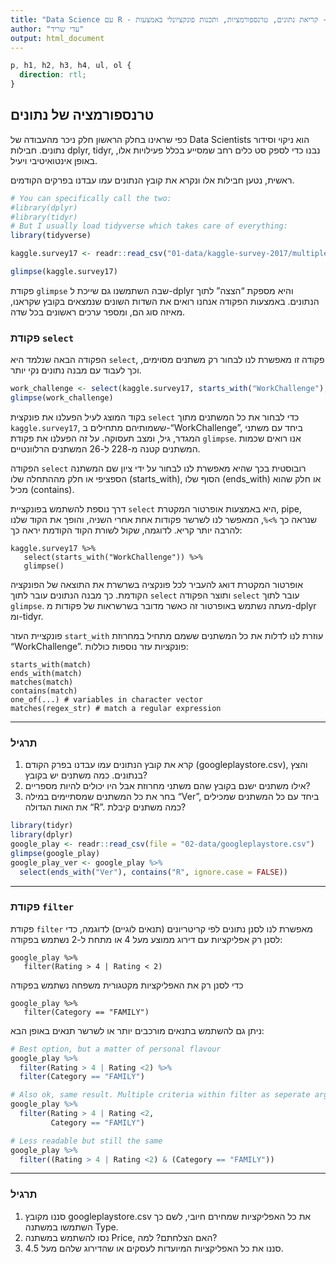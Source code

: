 ```yaml
---
title: "Data Science עם R - פרק 4 - קריאת נתונים, טרנספורמציות, ותכנות פונקציונלי באמצעות tidyverse"
author: "עדי שריד"
output: html_document
---
```


```css
p, h1, h2, h3, h4, ul, ol {
  direction: rtl;
}
```

## טרנספורמציה של נתונים

כפי שראינו בחלק הראשון חלק ניכר מהעבודה של Data Scientists הוא ניקוי וסידור נתונים.
חבילות dplyr, tidyr, נבנו כדי לספק סט כלים רחב שמסייע בכלל פעילויות אלו, באופן אינטואיטיבי ויעיל.

ראשית, נטען חבילות אלו ונקרא את קובץ הנתונים עמו עבדנו בפרקים הקודמים.

```r
# You can specifically call the two:
#library(dplyr)
#library(tidyr)
# But I usually load tidyverse which takes care of everything:
library(tidyverse)

kaggle.survey17 <- readr::read_csv("01-data/kaggle-survey-2017/multipleChoiceResponses.csv")

glimpse(kaggle.survey17)

```

פקודת `glimpse` שבה השתמשנו גם שייכת ל-dplyr והיא מספקת "הצצה" לתוך הנתונים.
באמצעות הפקודה אנחנו רואים את השדות השונים שנמצאים בקובץ שקראנו, מאיזה סוג הם, ומספר ערכים ראשונים בכל שדה.

### פקודת `select`


הפקודה הבאה שנלמד היא `select`, פקודה זו מאפשרת לנו לבחור רק משתנים מסוימים, וכך לעבוד עם מבנה נתונים נקי יותר.

```r

work_challenge <- select(kaggle.survey17, starts_with("WorkChallenge"), GenderSelect, Age, EmploymentStatus)
glimpse(work_challenge)

```

בקוד המוצג לעיל הפעלנו את פונקצית `select` כדי לבחור את כל המשתנים מתוך `kaggle.survey17`, ששמותיהם מתחילים ב-"WorkChallenge", ביחד עם משתני המגדר, גיל, ומצב תעסוקה. על זה הפעלנו את פקודת `glimpse`. אנו רואים שכמות המשתנים קטנה מ-228 ל-26 המשתנים הרלוונטיים.

הפקודה `select` רובוסטית בכך שהיא מאפשרת לנו לבחור על ידי ציון שם המשתנה הספציפי או חלק מההתחלה שלו (starts_with), הסוף שלו (ends_with) או חלק שהוא מכיל (contains).

דרך נוספת להשתמש בפונקציית `select` היא באמצעות אופרטור המקטרת, pipe, שנראה כך `%>%`, המאפשר לנו לשרשר פקודות אחת אחרי השניה, והופך את הקוד שלנו להרבה יותר קריא. לדוגמה, שקול לשורת הקוד הקודמת יראה כך:

```
kaggle.survey17 %>%
   select(starts_with("WorkChallenge")) %>%
   glimpse()
```
אופרטור המקטרת דואג להעביר לכל פונקציה בשרשרת את התוצאה של הפונקציה הקודמת. כך מבנה הנתונים עובר לתוך `select` ותוצר הפקודה `select` עובר לתוך `glimpse`. מעתה נשתמש באופרטור זה כאשר מדובר בשרשראות של פקודות מ-dplyr ומ-tidyr.

פונקציית העזר `start_with` עוזרת לנו לדלות את כל המשתנים ששמם מתחיל במחרוזת "WorkChallenge". פונקציות עזר נוספות כוללות:

```
starts_with(match)
ends_with(match)
matches(match)
contains(match)
one_of(...) # variables in character vector
matches(regex_str) # match a regular expression

```

***
### תרגיל

   1. קרא את קובץ הנתונים עמו עבדנו בפרק הקודם (googleplaystore.csv), והצץ בנתונים. כמה משתנים יש בקובץ?
   2. אילו משתנים ישנם בקובץ שהם משתני מחרוזת אבל היו יכולים להיות מספריים?
   3. בחר את כל המשתנים שמסתיימים במילה "Ver",  ביחד עם כל המשתנים שמכילים את האות הגדולה "R". כמה משתנים קיבלת?



```r
library(tidyr)
library(dplyr)
google_play <- readr::read_csv(file = "02-data/googleplaystore.csv")
glimpse(google_play)
google_play_ver <- google_play %>% 
  select(ends_with("Ver"), contains("R", ignore.case = FALSE))
```   

***

### פקודת `filter`

פקודת `filter` מאפשרת לנו לסנן נתונים לפי קריטריונים (תנאים לוגיים)
לדוגמה, כדי לסנן רק אפליקציות עם דירוג ממוצע מעל 4 או מתחת ל-2 נשתמש בפקודה:

```
google_play %>%
   filter(Rating > 4 | Rating < 2)
```

כדי לסנן רק את האפליקציות מקטגורית משפחה נשתמש בפקודה

```
google_play %>%
   filter(Category == "FAMILY")
```

ניתן גם להשתמש בתנאים מורכבים יותר או לשרשר תנאים באופן הבא:

```r

# Best option, but a matter of personal flavour
google_play %>%
  filter(Rating > 4 | Rating <2) %>%
  filter(Category == "FAMILY")

# Also ok, same result. Multiple criteria within filter as seperate arguments, also treated as "and"
google_play %>%
  filter(Rating > 4 | Rating <2, 
         Category == "FAMILY")

# Less readable but still the same
google_play %>%
  filter((Rating > 4 | Rating <2) & (Category == "FAMILY"))
```

***

### תרגיל

   1. סננו מקובץ googleplaystore.csv את כל האפליקציות שמחירם חיובי, לשם כך השתמשו במשתנה Type.
   2. נסו להשתמש במשתנה Price, האם הצלחתם? למה?
   3. סננו את כל האפליקציות המיועדות לעסקים או שהדירוג שלהם מעל 4.5.